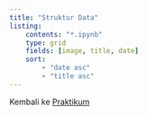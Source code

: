 ```yaml
---
title: "Struktur Data"
listing: 
    contents: "*.ipynb"
    type: grid
    fields: [image, title, date]
    sort:
        - "date asc"
        - "title asc"
---
```


Kembali ke [Praktikum](../../../../praktikum.qmd)
